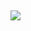 
&nbsp;
&nbsp;
&nbsp;
&nbsp;
&nbsp;
&nbsp;
&nbsp;
&nbsp;
&nbsp;
&nbsp;
&nbsp;
&nbsp;

[![](C:\\Users\\owner\\Desktop\\PruitEmails\\LOGO1.png)](https://reallifedata.github.io/Website/data.html)